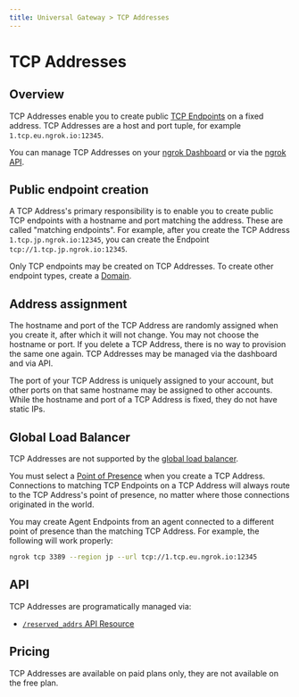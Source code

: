```yaml
---
title: Universal Gateway > TCP Addresses
---
```


# TCP Addresses

## Overview

TCP Addresses enable you to create public [TCP
Endpoints](/universal-gateway/endpoints/tcp/) on a fixed address. TCP Addresses
are a host and port tuple, for example `1.tcp.eu.ngrok.io:12345`.

You can manage TCP Addresses on your [ngrok
Dashboard](https://dashboard.ngrok.com/tcp-addresses) or via the [ngrok
API](#api).

## Public endpoint creation

A TCP Address's primary responsibility is to enable you to create public TCP
endpoints with a hostname and port matching the address. These are called
"matching endpoints". For example, after you create the TCP Address
`1.tcp.jp.ngrok.io:12345`, you can create the Endpoint
`tcp://1.tcp.jp.ngrok.io:12345`.

Only TCP endpoints may be created on TCP Addresses. To create other endpoint
types, create a [Domain](/universal-gateway/domains/).

## Address assignment

The hostname and port of the TCP Address are randomly assigned when you create
it, after which it will not change. You may not choose the hostname or port.
If you delete a TCP Address, there is no way to provision the same one again.
TCP Addresses may be managed via the dashboard and via API.

The port of your TCP Address is uniquely assigned to your account, but other
ports on that same hostname may be assigned to other accounts. While the
hostname and port of a TCP Address is fixed, they do not have static IPs.

## Global Load Balancer

TCP Addresses are not supported by the [global load
balancer](/universal-gateway/network/global-load-balancer).

You must select a [Point of
Presence](/universal-gateway/network/points-of-presence) when you create a TCP
Address. Connections to matching TCP Endpoints on a TCP Address will always
route to the TCP Address's point of presence, no matter where those connections
originated in the world.

You may create Agent Endpoints from an agent connected to a different point of
presence than the matching TCP Address. For example, the following will work
properly:

```sh
ngrok tcp 3389 --region jp --url tcp://1.tcp.eu.ngrok.io:12345
```

## API

TCP Addresses are programatically managed via:

- [`/reserved_addrs` API Resource](/api/resources/reserved-addrs/)

## Pricing

TCP Addresses are available on paid plans only, they are not available on the
free plan.
